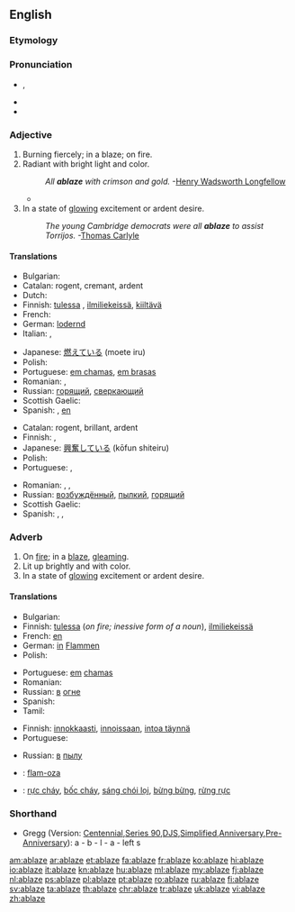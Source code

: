 ==English==

===Etymology===
{{prefix|a|blaze|t1=on, in|t2=flame}}

===Pronunciation===
* {{IPA|/ə.ˈbleɪz/}}, {{X-SAMPA|/@"bleIz/}}
* {{rhymes|eɪz}}
* {{audio|en-us-ablaze.ogg|Audio (US)}}

===Adjective===
{{en-adj}}

# Burning fiercely; in a blaze; on fire.
# Radiant with bright light and color.
#: ''All '''ablaze''' with crimson and gold.''  -[[w:Henry Wadsworth Longfellow|Henry Wadsworth Longfellow]]
#* {{quote-news
|year=2011
|date=October 23
|author=Phil McNulty
|title=Man Utd   1 - 6   Man City
|work=BBC Sport
|url=http://news.bbc.co.uk/sport2/hi/football/15325536.stm
|page=
|passage=Mario Balotelli, in the headlines for accidentally setting his house '''ablaze''' with fireworks, put City on their way with goals either side of the interval as United struggled to contain the array of attacking talent in front of them.}}
# In a state of [[glowing]] excitement or ardent desire.
#: ''The young Cambridge democrats were all '''ablaze''' to assist Torrijos.''  -[[w:Thomas Carlyle|Thomas Carlyle]]

====Translations====
{{trans-top|on fire}}
* Bulgarian: {{t-|bg|пламнал, лумнал}}
* Catalan: rogent, cremant, ardent
* Dutch: {{t-|nl|in lichterlaaie}}
* Finnish: {{gloss|on fire}} [[tuli|tulessa]] {{qualifier|inessive form of a noun}}, [[ilmiliekeissä]], {{gloss|gleaming}} [[kiiltävä]]
* French: {{t+|fr|embrasé}}
* German: [[lodernd]]
* Italian: {{t|it|in fiamme}}, {{t|it|fiammeggiante}}
{{trans-mid}}
* Japanese: [[燃えている]] (moete iru)
* Polish: {{t-|pl|w ogniu}}
* Portuguese: [[em chamas]], [[em brasas]]
* Romanian: {{t-|ro|în flăcări}}, {{t-|ro|aprins}}
* Russian: {{gloss|on fire}} [[горящий]], {{gloss|gleaming}} [[сверкающий]]
* Scottish Gaelic: {{t-|gd|lasrach}}
* Spanish: {{t-|es|ardiendo}}, [[en]] {{t+|es|llama|alt=llamas}}
{{trans-bottom}}

{{trans-top|glowing}}
* Catalan: rogent, brillant, ardent
* Finnish: {{t-|fi|innokas}}, {{t+|fi|innoissaan}}
* Japanese: [[興奮している]] (kōfun shiteiru)
* Polish: {{t-|pl|rozjarzony}}
* Portuguese: {{t+|pt|ardente}}, {{t+|pt|brilhante}}
{{trans-mid}}
* Romanian: {{t-|ro|strălucind}}, {{t-|ro|scânteind}}, {{t-|ro|lucitor}}
* Russian: [[возбуждённый]], [[пылкий]], [[горящий]]
* Scottish Gaelic: {{t-|gd|lasrach}}
* Spanish: {{t-|es|radiante}}, {{t+|es|ardiente}}, {{t-|es|resplandeciente}}
{{trans-bottom}}

===Adverb===
{{en-adv}}

# On [[fire]]; in a [[blaze]], [[gleaming]].
# Lit up brightly and with color.
# In a state of [[glowing]] excitement or ardent desire.

====Translations====
{{trans-top|on fire}}
* Bulgarian: {{t-|bg|пламвам, лумвам}}
* Finnish: [[tuli|tulessa]] (''on fire; inessive form of a noun''), [[ilmiliekeissä]]
* French: [[en]] {{t+|fr|flamme|alt=flammes}}
* German: [[in]] [[Flamme]]n
* Polish: {{t-|pl|w ogniu}}
{{trans-mid}}
* Portuguese: [[em]] [[chamas]]
* Romanian: {{t-|ro|în flăcări}}
* Russian: [[в]] [[огонь|огне]]
* Spanish: {{t+|es|llama|alt=en llamas}}
* Tamil: {{t-|ta|theeyil|sc=Taml}}
{{trans-bottom}}

{{trans-top|glowing}}
* Finnish: [[innokkaasti]], [[innoissaan]], [[intoa täynnä]]
* Portuguese: {{t+|pt|ardor}}
{{trans-mid}}
* Russian: [[в]] [[пыл|пылу]]
{{trans-bottom}}

{{checktrans-top}}
* {{ttbc|io}}: [[flam-oza]]
* {{ttbc|vi}}: [[rực cháy]], [[bốc cháy]], [[sáng chói lọi]], [[bừng bừng]], [[rừng rực]]
{{trans-bottom}}

===Shorthand===
* Gregg (Version: [http://en.wikipedia.org/wiki/Gregg_Shorthand#Centennial_Gregg_Shorthand Centennial],[http://en.wikipedia.org/wiki/Gregg_Shorthand#Series_90_Gregg_Shorthand  Series 90],[http://en.wikipedia.org/wiki/Gregg_Shorthand#Diamond_Jubilee_Gregg_Shorthand  DJS],[http://en.wikipedia.org/wiki/Gregg_Shorthand#Simplified_Gregg_Shorthand Simplified],[http://en.wikipedia.org/wiki/Gregg_Shorthand#Anniversary_Gregg_Shorthand Anniversary],[http://en.wikipedia.org/wiki/Gregg_Shorthand#Pre-Anniversary_Gregg_Shorthand Pre-Anniversary]): a - b - l - a - left s

[[am:ablaze]]
[[ar:ablaze]]
[[et:ablaze]]
[[fa:ablaze]]
[[fr:ablaze]]
[[ko:ablaze]]
[[hi:ablaze]]
[[io:ablaze]]
[[it:ablaze]]
[[kn:ablaze]]
[[hu:ablaze]]
[[ml:ablaze]]
[[my:ablaze]]
[[fj:ablaze]]
[[nl:ablaze]]
[[ps:ablaze]]
[[pl:ablaze]]
[[pt:ablaze]]
[[ro:ablaze]]
[[ru:ablaze]]
[[fi:ablaze]]
[[sv:ablaze]]
[[ta:ablaze]]
[[th:ablaze]]
[[chr:ablaze]]
[[tr:ablaze]]
[[uk:ablaze]]
[[vi:ablaze]]
[[zh:ablaze]]